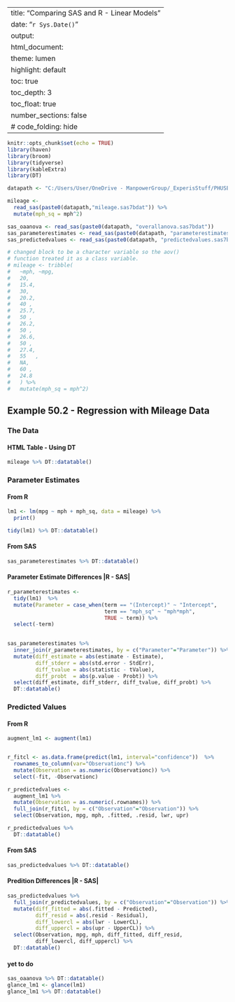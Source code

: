 
---
title: "Comparing SAS and R - Linear Models"
date: "`r Sys.Date()`"
output:
  html_document:
    theme: lumen
    highlight: default
    toc: true
    toc_depth: 3
    toc_float: true
    number_sections: false
  #  code_folding: hide
---

```r
knitr::opts_chunk$set(echo = TRUE)
library(haven)
library(broom)
library(tidyverse)
library(kableExtra)
library(DT)

datapath <- "C:/Users/User/OneDrive - ManpowerGroup/_ExperisStuff/PHUSE/CSRMLW/CSRMLW/linear_models/Example  50.2 Regression with Mileage Data/"

mileage <- 
  read_sas(paste0(datapath,"mileage.sas7bdat")) %>% 
  mutate(mph_sq = mph^2)

sas_oaanova <- read_sas(paste0(datapath, "overallanova.sas7bdat"))
sas_parameterestimates <- read_sas(paste0(datapath, "parameterestimates.sas7bdat"))
sas_predictedvalues <- read_sas(paste0(datapath, "predictedvalues.sas7bdat"))

# changed block to be a character variable so the aov()
# function treated it as a class variable.
# mileage <- tribble(
#   ~mph, ~mpg,  
#   20, 
#   15.4,
#   30, 
#   20.2,
#   40 ,
#   25.7,
#   50 ,
#   26.2,  
#   50 ,
#   26.6,  
#   50 ,
#   27.4,
#   55   ,
#   NA,
#   60 ,
#   24.8
#   ) %>% 
#   mutate(mph_sq = mph^2)

```

## Example 50.2 - Regression with Mileage Data

### The Data
#### HTML Table - Using DT
```r
mileage %>% DT::datatable()
```

### Parameter Estimates
#### From R
```r
lm1 <- lm(mpg ~ mph + mph_sq, data = mileage) %>%
  print()

tidy(lm1) %>% DT::datatable()
```
#### From SAS
```r
sas_parameterestimates %>% DT::datatable()
```

#### Parameter Estimate Differences |R - SAS|
```r
r_parameterestimates <-
  tidy(lm1)  %>% 
  mutate(Parameter = case_when(term == "(Intercept)" ~ "Intercept",
                               term == "mph_sq" ~ "mph*mph",
                               TRUE ~ term)) %>% 
  select(-term)
  

sas_parameterestimates %>% 
  inner_join(r_parameterestimates, by = c("Parameter"="Parameter")) %>%
  mutate(diff_estimate = abs(estimate - Estimate),
         diff_stderr = abs(std.error - StdErr),
         diff_tvalue = abs(statistic - tValue),
         diff_probt  = abs(p.value - Probt)) %>% 
  select(diff_estimate, diff_stderr, diff_tvalue, diff_probt) %>% 
  DT::datatable()
```

### Predicted Values
#### From R
```r

augment_lm1 <- augment(lm1)


r_fitcl <- as.data.frame(predict(lm1, interval="confidence"))  %>% 
  rownames_to_column(var="Observationc") %>%
  mutate(Observation = as.numeric(Observationc)) %>% 
  select(-fit, -Observationc) 

r_predictedvalues <-
  augment_lm1 %>% 
  mutate(Observation = as.numeric(.rownames)) %>% 
  full_join(r_fitcl, by = c("Observation"="Observation")) %>%  
  select(Observation, mpg, mph, .fitted, .resid, lwr, upr) 

r_predictedvalues %>% 
  DT::datatable()


```

#### From SAS
```r

sas_predictedvalues %>% DT::datatable()

```

#### Predition Differences |R - SAS|
```r


sas_predictedvalues %>% 
  full_join(r_predictedvalues, by = c("Observation"="Observation")) %>%
  mutate(diff_fitted = abs(.fitted - Predicted),
         diff_resid = abs(.resid - Residual),
         diff_lowercl = abs(lwr - LowerCL),
         diff_uppercl = abs(upr - UpperCL)) %>% 
  select(Observation, mpg, mph, diff_fitted, diff_resid, 
         diff_lowercl, diff_uppercl) %>% 
  DT::datatable()

```


#### yet to do
```r
sas_oaanova %>% DT::datatable()
glance_lm1 <- glance(lm1)
glance_lm1 %>% DT::datatable()
```

